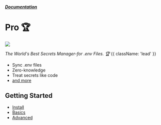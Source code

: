 

##### [Documentation](/docs)
# Pro 🏆

![](https://dotenvx.com/pro-banner.png)

*The World's Best Secrets Manager-for .env Files. 🏆* {{ className: 'lead' }}

* Sync .env files
* Zero-knowledge
* Treat secrets like code
* [and more](https://dotenvx.com/pricing/)

## Getting Started

* [Install](/docs/pro/install)
* [Basics](/docs/pro/quickstart)
* [Advanced](/docs/pro/advanced)

&nbsp;

